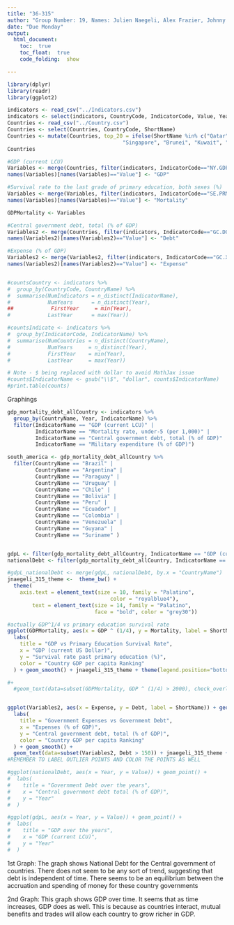 ```yaml
---
title: "36-315"
author: "Group Number: 19, Names: Julien Naegeli, Alex Frazier, Johnny Wu, Maria Rodriguez: jnaegeli, afrazie1, johnnywu, mar1"
date: "Due Monday"
output: 
  html_document:
    toc:  true
    toc_float:  true
    code_folding:  show

---
```



```r
library(dplyr)
library(readr)
library(ggplot2)

indicators <- read_csv("../Indicators.csv")
indicators <- select(indicators, CountryCode, IndicatorCode, Value, Year)
Countries <- read_csv("../Country.csv")
Countries <- select(Countries, CountryCode, ShortName)
Countries <- mutate(Countries, top_20 = ifelse(ShortName %in% c("Qatar", "Luxembourg", 
                                     "Singapore", "Brunei", "Kuwait", "Norway", "United Arab Emirates", "Hong Kong", "United States", "Switzerland", "Saudi Arabia", "Bahrain", "Netherlands", "Ireland", "Australia", "Austria", "Sweden", "Germany", "Taiwan", "Canada"), "Top 20 Richest Country", "Not Top 20"))
Countries
```

```r
#GDP (current LCU)
Variables <- merge(Countries, filter(indicators, IndicatorCode=="NY.GDP.MKTP.CD" &  Year==2012 & Value > 1e+3), by = 'CountryCode')
names(Variables)[names(Variables)=="Value"] <- "GDP"

#Survival rate to the last grade of primary education, both sexes (%)
Variables <- merge(Variables, filter(indicators, IndicatorCode=="SE.PRM.PRSL.ZS" &  Year==2012), by = 'CountryCode')
names(Variables)[names(Variables)=="Value"] <- "Mortality"

GDPMortality <- Variables

#Central government debt, total (% of GDP)
Variables2 <- merge(Countries, filter(indicators, IndicatorCode=="GC.DOD.TOTL.GD.ZS" &  Year==2012), by = 'CountryCode')
names(Variables2)[names(Variables2)=="Value"] <- "Debt"

#Expense (% of GDP)
Variables2 <- merge(Variables2, filter(indicators, IndicatorCode=="GC.XPN.TOTL.GD.ZS" &  Year==2012), by = 'CountryCode')
names(Variables2)[names(Variables2)=="Value"] <- "Expense"


#countsCountry <- indicators %>%
#  group_by(CountryCode, CountryName) %>%
#  summarise(NumIndicators = n_distinct(IndicatorName),
#            NumYears      = n_distinct(Year),
##            FirstYear     = min(Year),
#            LastYear      = max(Year))

#countsIndicate <- indicators %>%
#  group_by(IndicatorCode, IndicatorName) %>%
#  summarise(NumCountries = n_distinct(CountryName),
#            NumYears     = n_distinct(Year),
#            FirstYear    = min(Year),
#            LastYear     = max(Year))

# Note - $ being replaced with dollar to avoid MathJax issue
#counts$IndicatorName <- gsub("\\$", "dollar", counts$IndicatorName)
#print.table(counts)
```

Graphings
```r
gdp_mortality_debt_allCountry <- indicators %>% 
  group_by(CountryName, Year, IndicatorName) %>%
  filter(IndicatorName == "GDP (current LCU)" |
         IndicatorName == "Mortality rate, under-5 (per 1,000)" | 
         IndicatorName == "Central government debt, total (% of GDP)" | 
         IndicatorName == "Military expenditure (% of GDP)")
```
```r

south_america <- gdp_mortality_debt_allCountry %>%
  filter(CountryName == "Brazil" |
         CountryName == "Argentina" | 
         CountryName == "Paraguay" | 
         CountryName == "Uruguay" |
         CountryName == "Chile" | 
         CountryName == "Bolivia" | 
         CountryName == "Peru" | 
         CountryName == "Ecuador" | 
         CountryName == "Colombia" | 
         CountryName == "Venezuela" | 
         CountryName == "Guyana" | 
         CountryName == "Suriname" )


gdpL <- filter(gdp_mortality_debt_allCountry, IndicatorName == "GDP (current LCU)")
nationalDebt <- filter(gdp_mortality_debt_allCountry, IndicatorName == "Central government debt (% of GDP)")

#gdpL_nationalDebt <- merge(gdpL, nationalDebt, by.x = "CountryName")
jnaegeli_315_theme <-  theme_bw() + 
  theme(
    axis.text = element_text(size = 10, family = "Palatino", 
                                 color = "royalblue4"),
        text = element_text(size = 14, family = "Palatino",
                            face = "bold", color = "grey30"))

#actually GDP^1/4 vs primary education survival rate
ggplot(GDPMortality, aes(x = GDP ^ (1/4), y = Mortality, label = ShortName)) + geom_point(aes(color = top_20)) + 
  labs(
    title = "GDP vs Primary Education Survival Rate",
    x = "GDP (current US Dollar)",
    y = "Survival rate past primary education (%)",
    color = "Country GDP per capita Ranking"
  ) + geom_smooth() + jnaegeli_315_theme + theme(legend.position="bottom")

#+
  #geom_text(data=subset(GDPMortality, GDP ^ (1/4) > 2000), check_overlap = TRUE)


ggplot(Variables2, aes(x = Expense, y = Debt, label = ShortName)) + geom_point(aes(color = top_20)) + 
  labs(
    title = "Government Expenses vs Government Debt",
    x = "Expenses (% of GDP)",
    y = "Central government debt, total (% of GDP)", 
    color = "Country GDP per capita Ranking"
  ) + geom_smooth() +
  geom_text(data=subset(Variables2, Debt > 150)) + jnaegeli_315_theme + theme(legend.position="bottom")
#REMEMBER TO LABEL OUTLIER POINTS AND COLOR THE POINTS AS WELL

#ggplot(nationalDebt, aes(x = Year, y = Value)) + geom_point() + 
#  labs(
#    title = "Government Debt over the years",
#    x = "Central government debt total (% of GDP)",
#    y = "Year"
#  )

#ggplot(gdpL, aes(x = Year, y = Value)) + geom_point() + 
#  labs(
#    title = "GDP over the years",
#    x = "GDP (current LCU)",
#    y = "Year"
#  )
```


1st Graph:
The graph shows National Debt for the Central government of countries. There does not seem to be any sort of trend, suggesting that debt is independent of time. There seems to be an equilibrium between the accruation and spending of money for these country governments

2nd Graph:
This graph shows GDP over time. It seems that as time increases, GDP does as well. This is because as countries interact, mutual benefits and trades will allow each country to grow richer in GDP.



